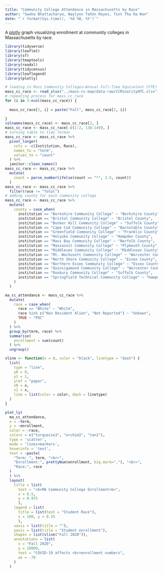 ```yaml
---
title: "Community College Attendance in Massachusetts by Race"
author: "Swaha Bhattacharya, Naylynn Tañón Reyes, Tint Tha Ra Wun"
date: "`r format(Sys.time(), '%d %B, %Y')`"
---
```


A [plotly](https://plotly.com/) graph visualizing enrollment at community colleges 
in Massachusetts by race.

```r
library(tidyverse)
library(leaflet)
library(sf)
library(tmaptools)
library(readxl)
library(tidycensus)
library(leaflegend)
library(plotly)

# loading in Mass Community Colleges—Annual Full-Time Equivalent (FTE) Enrollment
mass_cc_race <- read_xlsx("../mass-cc-map/data-raw/CCMinorityHTC.xlsx") 
# repeating process for mass_cc_race
for (i in 3:ncol(mass_cc_race)) {
  
  mass_cc_race[2, i] = paste("Fall", mass_cc_race[2, i])
  
}
colnames(mass_cc_race) <- mass_cc_race[2, ]
mass_cc_race <- mass_cc_race[-c(1:2, 138:149), ]
# turning table to tidy format
mass_cc_race <- mass_cc_race %>% 
  pivot_longer(
    cols = -c(Institution, Race),
    names_to = "term",
    values_to = "count"
  ) %>% 
  janitor::clean_names()
mass_cc_race <- mass_cc_race %>% 
  mutate(
    count = parse_number(ifelse(count == "*", 2.5, count))
  )
mass_cc_race <- mass_cc_race %>% 
  filter(race != "Total")
# adding county for each community college
mass_cc_race <- mass_cc_race %>% 
  mutate(
    county = case_when(
      institution == "Berkshire Community College" ~ "Berkshire County",
      institution == "Bristol Community College" ~ "Bristol County",
      institution == "Bunker Hill Community College" ~ "Suffolk County",
      institution == "Cape Cod Community College" ~ "Barnstable County",
      institution == "Greenfield Community College" ~ "Franklin County",
      institution == "Holyoke Community College" ~ "Hampden County",
      institution == "Mass Bay Community College" ~ "Norfolk County",
      institution == "Massasoit Community College" ~ "Plymouth County",
      institution == "Middlesex Community College" ~ "Middlesex County",
      institution == "Mt. Wachusett Community College" ~ "Worcester County",
      institution == "North Shore Community College" ~ "Essex County",
      institution == "Northern Essex Community College" ~ "Essex County",
      institution == "Quinsigamond Community College" ~ "Worcester County",
      institution == "Roxbury Community College" ~ "Suffolk County",
      institution == "Springfield Technical Community College" ~ "Hampden County"
    )
  )

ma_cc_attendance <- mass_cc_race %>% 
  mutate(
    race = case_when(
      race == "White" ~ "White",
      race %in% c("Non Resident Alien", "Not Reported") ~ "Unkown",
      TRUE ~ "POC"
    )
  ) %>% 
  group_by(term, race) %>% 
  summarise(
    enrollment = sum(count)
  ) %>% 
  ungroup()
```


```r
vline <- function(x = 0, color = "black", linetype = "dash") {
  list(
    type = "line",
    y0 = 0,
    y1 = 1,
    yref = "paper",
    x0 = x,
    x1 = x,
    line = list(color = color, dash = linetype)
  )
}

plot_ly(
  ma_cc_attendance, 
  x = ~term, 
  y = ~enrollment, 
  color = ~race, 
  colors = c("turquoise3", "orchid2", "tan2"),
  type = 'scatter', 
  mode = 'lines+markers',
  hoverinfo = 'text',
  text = ~paste(
    "Term: ", term, "<br>",
    "Enrollment:", prettyNum(enrollment, big.mark=","), "<br>",
    "Race:", race
  )
  ) %>% 
  layout(
    title = list(
      text = "<b>MA Community College Enrollment<b>",
      x = 0.5,
      y = 0.975
      ),
    legend = list(
      title = list(text = "Student Race"),
      x = 100, y = 0.15
      ),
    xaxis = list(title = ""),
    yaxis = list(title = "Student enrollment"),
    shapes = list(vline("Fall 2020")),
    annotations = list(
      x = "Fall 2020",
      y = 20000,
      text = "COVID-19 affects <br>enrollment numbers",
      ax = -70
    )
  ) 
```


